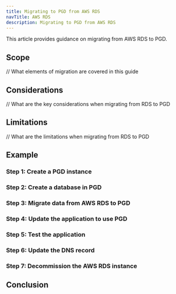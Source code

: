 ```yaml
---
title: Migrating to PGD from AWS RDS
navTitle: AWS RDS
description: Migrating to PGD from AWS RDS
---
```


This article provides guidance on migrating from AWS RDS to PGD.

## Scope

// What elements of migration are covered in this guide

## Considerations

// What are the key considerations when migrating from RDS to PGD

## Limitations

// What are the limitations when migrating from RDS to PGD


## Example

### Step 1: Create a PGD instance

### Step 2: Create a database in PGD

### Step 3: Migrate data from AWS RDS to PGD

### Step 4: Update the application to use PGD

### Step 5: Test the application

### Step 6: Update the DNS record

### Step 7: Decommission the AWS RDS instance

## Conclusion

